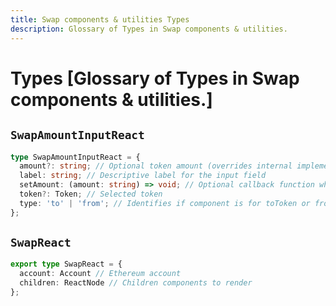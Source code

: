 ```yaml
---
title: Swap components & utilities Types
description: Glossary of Types in Swap components & utilities.
---
```


# Types [Glossary of Types in Swap components & utilities.]

## `SwapAmountInputReact`

```ts
type SwapAmountInputReact = {
  amount?: string; // Optional token amount (overrides internal implementation)
  label: string; // Descriptive label for the input field
  setAmount: (amount: string) => void; // Optional callback function when the amount changes (overrides internal implementation)
  token?: Token; // Selected token
  type: 'to' | 'from'; // Identifies if component is for toToken or fromToken
};
```

## `SwapReact`

```ts
export type SwapReact = {
  account: Account // Ethereum account
  children: ReactNode // Children components to render
};
```
